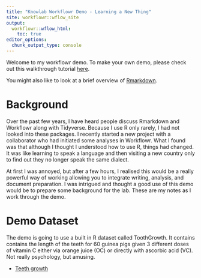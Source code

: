 ```yaml
---
title: "Knowlab Workflowr Demo - Learning a New Thing"
site: workflowr::wflow_site
output:
  workflowr::wflow_html:
    toc: true
editor_options:
  chunk_output_type: console
---
```


Welcome to my workflowr demo. To make your own demo, please check out this walkthrough tutorial [here](https://jdblischak.github.io/workflowr/articles/wflow-09-workshop.html).

You might also like to look at a brief overview of [Rmarkdown](https://rmarkdown.rstudio.com/articles_intro.html).

# Background
Over the past few years, I have heard people discuss Rmarkdown and Workflowr along with Tidyverse. Because I use R only rarely, I had not looked into these packages. I recently started a new project with a collaborator who had initiated some analyses in Workflowr. What I found was that although I thought I understood how to use R, things had changed. It was like learning to speak a language and then visiting a new country only to find out they no longer speak the same dialect. 

At first I was annoyed, but after a few hours, I realised this would be a really powerful way of working allowing you to integrate writing, analysis, and document preparation. I was intrigued and thought a good use of this demo would be to prepare some background for the lab. These are my notes as I work through the demo.

# Demo Dataset
The demo is going to use a built in R dataset called ToothGrowth. It contains contains the length of the teeth for 60 guinea pigs given 3 different doses of vitamin C either via orange juice (OC) or directly with ascorbic acid (VC). Not really psychology, but amusing. 

* [Teeth growth](teeth.html)
